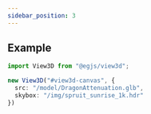 ```yaml
---
sidebar_position: 3
---
```



<OptionDescriptor type="string | null" defaultVal="null" />

## Example
<View3D src="/model/DragonAttenuation.glb" skybox="/img/spruit_sunrise_1k.hdr" />

```ts
import View3D from "@egjs/view3d";

new View3D("#view3d-canvas", {
  src: "/model/DragonAttenuation.glb",
  skybox: "/img/spruit_sunrise_1k.hdr"
})
```
